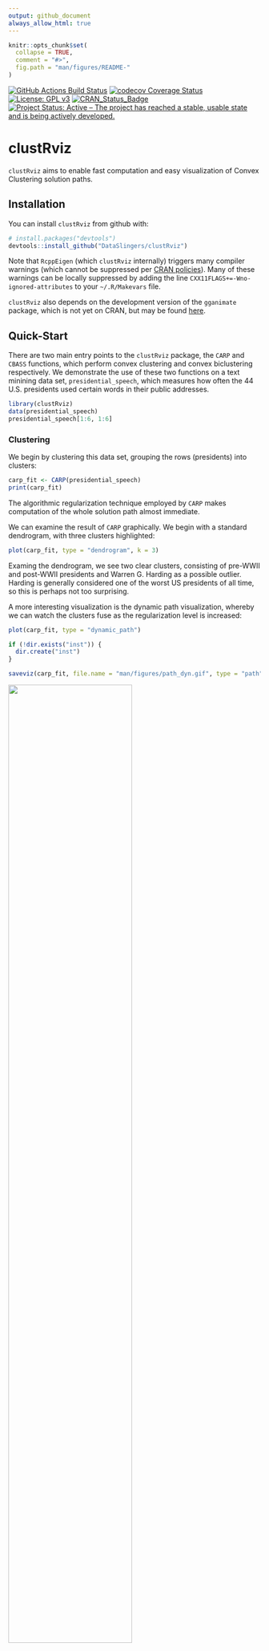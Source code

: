 ```yaml
---
output: github_document
always_allow_html: true
---
```


<!-- README.md is generated from README.Rmd. Please edit that file -->

```r
knitr::opts_chunk$set(
  collapse = TRUE,
  comment = "#>",
  fig.path = "man/figures/README-"
)
```
[![GitHub Actions Build Status](https://github.com/DataSlingers/clustRviz/workflows/R-CMD-check and Deploy/badge.svg)](https://github.com/DataSlingers/clustRviz/actions?query=workflow%3A%22R-CMD-check+and+Deploy%22)
[![codecov Coverage Status](https://codecov.io/gh/DataSlingers/clustRviz/branch/develop/graph/badge.svg)](https://codecov.io/gh/DataSlingers/clustRviz/branch/develop)
[![License: GPL v3](https://img.shields.io/badge/License-GPL%20v3-blue.svg)](https://www.gnu.org/licenses/gpl-3.0)
[![CRAN\_Status\_Badge](http://www.r-pkg.org/badges/version/clustRviz)](https://cran.r-project.org/package=clustRviz)
[![Project Status: Active – The project has reached a stable, usable state and is being actively developed.](http://www.repostatus.org/badges/latest/active.svg)](http://www.repostatus.org/#active)

# clustRviz

`clustRviz` aims to enable fast computation and easy visualization of Convex Clustering
solution paths.

## Installation

You can install `clustRviz` from github with:

```r
# install.packages("devtools")
devtools::install_github("DataSlingers/clustRviz")
```

Note that `RcppEigen` (which `clustRviz` internally) triggers many compiler warnings
(which cannot be suppressed per
[CRAN policies](http://cran.r-project.org/web/packages/policies.html#Source-packages)).
Many of these warnings can be locally suppressed by adding the line `CXX11FLAGS+=-Wno-ignored-attributes`
to your `~/.R/Makevars` file.

`clustRviz` also depends on the development version of the `gganimate` package,
which is not yet on CRAN, but may be found [here](https://github.com/thomasp85/gganimate).

## Quick-Start

There are two main entry points to the `clustRviz` package, the `CARP` and `CBASS`
functions, which perform convex clustering and convex biclustering respectively.
We demonstrate the use of these two functions on a text minining data set,
`presidential_speech`, which measures how often the 44 U.S. presidents used certain
words in their public addresses.

```r
library(clustRviz)
data(presidential_speech)
presidential_speech[1:6, 1:6]
```

### Clustering

We begin by clustering this data set, grouping the rows (presidents) into clusters:

```r
carp_fit <- CARP(presidential_speech)
print(carp_fit)
```

The algorithmic regularization technique employed by `CARP` makes computation of
the whole solution path almost immediate.

We can examine the result of `CARP` graphically. We begin with a standard dendrogram,
with three clusters highlighted:

```r
plot(carp_fit, type = "dendrogram", k = 3)
```

Examing the dendrogram, we see two clear clusters, consisting of pre-WWII and post-WWII
presidents and Warren G. Harding as a possible outlier. Harding is generally considered
one of the worst US presidents of all time, so this is perhaps not too surprising.

A more interesting visualization is the dynamic path visualization, whereby we can
watch the clusters fuse as the regularization level is increased:

```r
plot(carp_fit, type = "dynamic_path")
```

```r
if (!dir.exists("inst")) {
  dir.create("inst")
}

saveviz(carp_fit, file.name = "man/figures/path_dyn.gif", type = "path", dynamic = TRUE)
```

<img src="./man/figures/path_dyn.gif" width = "70%">

`clustRviz` also provides interactive dendrograms using the
[`heatmaply`](https://cran.r-project.org/package=heatmaply) package: 

```r
plot(carp_fit, type = "js")
```

### BiClustering

The use of `CBASS` for convex biclustering is similar, and we demonstrate it here
with a cluster heatmap, with the regularization set to give 3 observation clusters:

```r
cbass_fit <- CBASS(presidential_speech)
plot(cbass_fit, k.row = 3)
```

Setting `type = "js"` gives the traditional cluster heatmap:

```r
plot(cbass_fit, type = "js", k.row = 3)
```

By default, if a regularization level is specified, all plotting functions in `clustRviz`
will plot the clustered data. If the regularization level is not specified, the
raw data will be plotted instead:

```r
plot(cbass_fit, type = "js")
```

More details about the use and mathematical formulation of `CARP` and `CBASS`
may be found in the package documentation.

